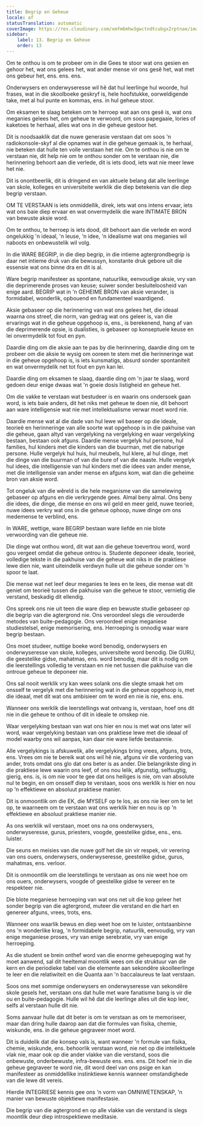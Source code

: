 ```yaml
---
title: Begrip en Geheue
locale: af
statusTranslation: automatic
coverImage: https://res.cloudinary.com/xmfm6mhw3gwctndtcubgx2rptnae/image/upload/v1740337243/small_cover_educacion_fundamental_a051170f1c.webp
sidebar:
    label: 13. Begrip en Geheue
    order: 13
---
```

Om te onthou is om te probeer om in die Gees te stoor wat ons gesien en gehoor het, wat ons gelees het, wat ander mense vir ons gesê het, wat met ons gebeur het, ens. ens. ens.

Onderwysers en onderwyseresse wil hê dat hul leerlinge hul woorde, hul frases, wat in die skoolboeke geskryf is, hele hoofstukke, oorweldigende take, met al hul punte en kommas, ens. in hul geheue stoor.

Om eksamen te slaag beteken om te herroep wat aan ons gesê is, wat ons meganies gelees het, om geheue te verwoord, om soos papegaaie, lories of kaketoes te herhaal, alles wat ons in die geheue gestoor het.

Dit is noodsaaklik dat die nuwe generasie verstaan ​​dat om soos 'n radiokonsole-skyf al die opnames wat in die geheue gemaak is, te herhaal, nie beteken dat hulle ten volle verstaan ​​het nie. Om te onthou is nie om te verstaan ​​nie, dit help nie om te onthou sonder om te verstaan ​​nie, die herinnering behoort aan die verlede, dit is iets dood, iets wat nie meer lewe het nie.

Dit is onontbeerlik, dit is dringend en van aktuele belang dat alle leerlinge van skole, kolleges en universiteite werklik die diep betekenis van die diep begrip verstaan.

OM TE VERSTAAN is iets onmiddellik, direk, iets wat ons intens ervaar, iets wat ons baie diep ervaar en wat onvermydelik die ware INTIMATE BRON van bewuste aksie word.

Om te onthou, te herroep is iets dood, dit behoort aan die verlede en word ongelukkig 'n ideaal, 'n leuse, 'n idee, 'n idealisme wat ons meganies wil naboots en onbewustelik wil volg.

In die WARE BEGRIP, in die diep begrip, in die intieme agtergrondbegrip is daar net intieme druk van die bewussyn, konstante druk gebore uit die essensie wat ons binne dra en dit is al.

Ware begrip manifesteer as spontane, natuurlike, eenvoudige aksie, vry van die deprimerende proses van keuse; suiwer sonder besluiteloosheid van enige aard. BEGRIP wat in 'n GEHEIME BRON van aksie verander, is formidabel, wonderlik, opbouend en fundamenteel waardigend.

Aksie gebaseer op die herinnering van wat ons gelees het, die ideaal waarna ons streef, die norm, van gedrag wat ons geleer is, van die ervarings wat in die geheue opgehoop is, ens., is berekenend, hang af van die deprimerende opsie, is dualisties, is gebaseer op konseptuele keuse en lei onvermydelik tot fout en pyn.

Daardie ding om die aksie aan te pas by die herinnering, daardie ding om te probeer om die aksie te wysig om ooreen te stem met die herinneringe wat in die geheue opgehoop is, is iets kunsmatigs, absurd sonder spontaniteit en wat onvermydelik net tot fout en pyn kan lei.

Daardie ding om eksamen te slaag, daardie ding om 'n jaar te slaag, word gedoen deur enige dwaas wat 'n goeie dosis listigheid en geheue het.

Om die vakke te verstaan ​​wat bestudeer is en waarin ons ondersoek gaan word, is iets baie anders, dit het niks met geheue te doen nie, dit behoort aan ware intelligensie wat nie met intellektualisme verwar moet word nie.

Daardie mense wat al die dade van hul lewe wil baseer op die ideale, teorieë en herinneringe van alle soorte wat opgehoop is in die pakhuise van die geheue, gaan altyd van vergelyking na vergelyking en waar vergelyking bestaan, bestaan ​​ook afguns. Daardie mense vergelyk hul persone, hul families, hul kinders met die kinders van die buurman, met die naburige persone. Hulle vergelyk hul huis, hul meubels, hul klere, al hul dinge, met die dinge van die buurman of van die bure of van die naaste. Hulle vergelyk hul idees, die intelligensie van hul kinders met die idees van ander mense, met die intelligensie van ander mense en afguns kom, wat dan die geheime bron van aksie word.

Tot ongeluk van die wêreld is die hele meganisme van die samelewing gebaseer op afguns en die verkrygende gees. Almal beny almal. Ons beny die idees, die dinge, die mense en ons wil geld en meer geld, nuwe teorieë, nuwe idees verkry wat ons in die geheue ophoop, nuwe dinge om ons medemense te verblind, ens.

In WARE, wettige, ware BEGRIP bestaan ware liefde en nie blote verwoording van die geheue nie.

Die dinge wat onthou word, dit wat aan die geheue toevertrou word, word gou vergeet omdat die geheue ontrou is. Studente deponeer ideale, teorieë, volledige tekste in die pakhuise van die geheue wat niks in die praktiese lewe dien nie, want uiteindelik verdwyn hulle uit die geheue sonder om 'n spoor te laat.

Die mense wat net leef deur meganies te lees en te lees, die mense wat dit geniet om teorieë tussen die pakhuise van die geheue te stoor, vernietig die verstand, beskadig dit ellendig.

Ons spreek ons ​​nie uit teen die ware diep en bewuste studie gebaseer op die begrip van die agtergrond nie. Ons veroordeel slegs die verouderde metodes van buite-pedagogie. Ons veroordeel enige meganiese studiestelsel, enige memorisering, ens. Herroeping is onnodig waar ware begrip bestaan.

Ons moet studeer, nuttige boeke word benodig, onderwysers en onderwyseresse van skole, kolleges, universiteite word benodig. Die GURU, die geestelike gidse, mahatmas, ens. word benodig, maar dit is nodig om die leerstellings volledig te verstaan ​​en nie net tussen die pakhuise van die ontroue geheue te deponeer nie.

Ons sal nooit werklik vry kan wees solank ons ​​die slegte smaak het om onsself te vergelyk met die herinnering wat in die geheue opgehoop is, met die ideaal, met dit wat ons ambisieer om te word en nie is nie, ens. ens.

Wanneer ons werklik die leerstellings wat ontvang is, verstaan, hoef ons dit nie in die geheue te onthou of dit in ideale te omskep nie.

Waar vergelyking bestaan ​​van wat ons hier en nou is met wat ons later wil word, waar vergelyking bestaan ​​van ons praktiese lewe met die ideaal of model waarby ons wil aanpas, kan daar nie ware liefde bestaan ​​nie.

Alle vergelykings is afskuwelik, alle vergelykings bring vrees, afguns, trots, ens. Vrees om nie te bereik wat ons wil hê nie, afguns vir die vordering van ander, trots omdat ons glo dat ons beter is as ander. Die belangrikste ding in die praktiese lewe waarin ons leef, of ons nou lelik, afgunstig, selfsugtig, gierig, ens. is, is om nie voor te gee dat ons heiliges is nie, om van absolute nul te begin, en om onsself diep te verstaan, soos ons werklik is hier en nou op 'n effektiewe en absoluut praktiese manier.

Dit is onmoontlik om die EK, die MYSELF op te los, as ons nie leer om te let op, te waarneem om te verstaan ​​wat ons werklik hier en nou is op 'n effektiewe en absoluut praktiese manier nie.

As ons werklik wil verstaan, moet ons na ons onderwysers, onderwyseresse, gurus, priesters, voogde, geestelike gidse, ens., ens. luister.

Die seuns en meisies van die nuwe golf het die sin vir respek, vir verering van ons ouers, onderwysers, onderwyseresse, geestelike gidse, gurus, mahatmas, ens. verloor.

Dit is onmoontlik om die leerstellings te verstaan ​​as ons nie weet hoe om ons ouers, onderwysers, voogde of geestelike gidse te vereer en te respekteer nie.

Die blote meganiese herroeping van wat ons net uit die kop geleer het sonder begrip van die agtergrond, muteer die verstand en die hart en genereer afguns, vrees, trots, ens.

Wanneer ons waarlik bewus en diep weet hoe om te luister, ontstaan ​​binne ons 'n wonderlike krag, 'n formidabele begrip, natuurlik, eenvoudig, vry van enige meganiese proses, vry van enige serebratie, vry van enige herroeping.

As die student se brein onthef word van die enorme geheuepoging wat hy moet aanwend, sal dit heeltemal moontlik wees om die struktuur van die kern en die periodieke tabel van die elemente aan sekondêre skoolleerlinge te leer en die relatiwiteit en die Quanta aan 'n baccalaureus te laat verstaan.

Soos ons met sommige onderwysers en onderwyseresse van sekondêre skole gesels het, verstaan ​​ons dat hulle met ware fanatisme bang is vir die ou en buite-pedagogie. Hulle wil hê dat die leerlinge alles uit die kop leer, selfs al verstaan ​​hulle dit nie.

Soms aanvaar hulle dat dit beter is om te verstaan ​​as om te memoriseer, maar dan dring hulle daarop aan dat die formules van fisika, chemie, wiskunde, ens. in die geheue gegraveer moet word.

Dit is duidelik dat die konsep vals is, want wanneer 'n formule van fisika, chemie, wiskunde, ens. behoorlik verstaan ​​word, nie net op die intellektuele vlak nie, maar ook op die ander vlakke van die verstand, soos die onbewuste, onderbewuste, infra-bewuste ens. ens. ens. Dit hoef nie in die geheue gegraveer te word nie, dit word deel van ons psige en kan manifesteer as onmiddellike instinktiewe kennis wanneer omstandighede van die lewe dit vereis.

Hierdie INTEGRIESE kennis gee ons 'n vorm van OMNIWETENSKAP, 'n manier van bewuste objektiewe manifestasie.

Die begrip van die agtergrond en op alle vlakke van die verstand is slegs moontlik deur diep introspektiewe meditasie.

